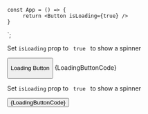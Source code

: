 

    const App = () => {
         return <Button isLoading={true} />
    }
`;

<Section
	title="Loading button"
	contained={true}
	border={true}
	style={{ paddingRight: 0, paddingLeft: 0 }}
>
	<p>
		Set <Code small={true}>isLoading</Code> prop to 
		<Code small={true}> true </Code> to show a spinner
	</p>
	<Preview>
		<Button isLoading={true}><p>Loading Button</p></Button>
	</Preview>
	<Snippet language="js">{LoadingButtonCode}</Snippet>
</Section>

<Section
	title="Icon only"
	contained={true}
	border={true}
	style={{ paddingRight: 0, paddingLeft: 0 }}
>
	<p>
		Set <Code small={true}>isLoading</Code> prop to 
		<Code small={true}> true </Code> to show a spinner
	</p>
	<Preview>
		<Button color="blue" iconOnly={true} icon="CheckAlt" />
	</Preview>
	<Snippet language="js">{LoadingButtonCode}</Snippet>
</Section>
